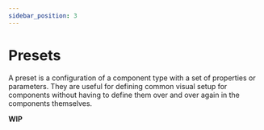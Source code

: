 ```yaml
---
sidebar_position: 3
---
```


# Presets
A preset is a configuration of a component type with a set of properties or parameters. They are useful for defining common visual setup for components without having to define them over and over again in the components themselves.

**WIP**